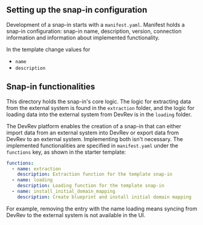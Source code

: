 ## Setting up the snap-in configuration

Development of a snap-in starts with a `manifest.yaml`.
Manifest holds a snap-in configuration: snap-in name, description, version, connection information and information about implemented functionality.

In the template change values for

- `name`
- `description`

## Snap-in functionalities

This directory holds the snap-in's core logic. The logic for extracting data from the external system is found in the `extraction` folder, and the logic for loading data into the external system from DevRev is in the `loading` folder.

The DevRev platform enables the creation of a snap-in that can either import data from an external system into DevRev or export data from DevRev to an external system. Implementing both isn't necessary. The implemented functionalities are specified in `manifest.yaml` under the `functions` key, as shown in the starter template:

```yaml
functions:
  - name: extraction
    description: Extraction function for the template snap-in
  - name: loading
    description: Loading function for the template snap-in
  - name: install_initial_domain_mapping
    description: Create blueprint and install initial domain mapping
```

For example, removing the entry with the name loading means syncing from DevRev to the external system is not available in the UI.
